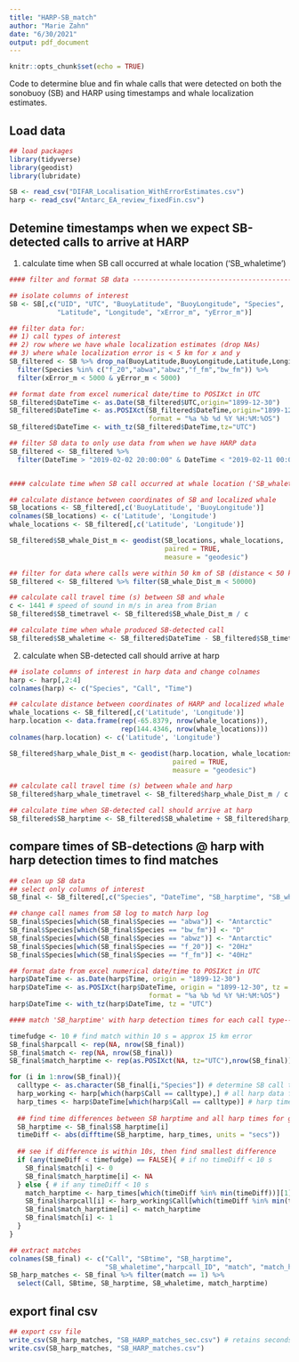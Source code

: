 ```yaml
---
title: "HARP-SB_match"
author: "Marie Zahn"
date: "6/30/2021"
output: pdf_document
---
```


```r
knitr::opts_chunk$set(echo = TRUE)
```

Code to determine blue and fin whale calls that were detected on both the sonobuoy (SB) and HARP using timestamps and whale localization estimates.


## Load data

```r
## load packages
library(tidyverse)
library(geodist)
library(lubridate)

SB <- read_csv("DIFAR_Localisation_WithErrorEstimates.csv")
harp <- read_csv("Antarc_EA_review_fixedFin.csv")

```


## Detemine timestamps when we expect SB-detected calls to arrive at HARP

1. calculate time when SB call occurred at whale location ('SB_whaletime')

```r
#### filter and format SB data -------------------------------------------------------------------

## isolate columns of interest
SB <- SB[,c("UID", "UTC", "BuoyLatitude", "BuoyLongitude", "Species", 
            "Latitude", "Longitude", "xError_m", "yError_m")]

## filter data for:
## 1) call types of interest
## 2) row where we have whale localization estimates (drop NAs)
## 3) where whale localization error is < 5 km for x and y
SB_filtered <- SB %>% drop_na(BuoyLatitude,BuoyLongitude,Latitude,Longitude) %>% 
  filter(Species %in% c("f_20","abwa","abwz","f_fm","bw_fm")) %>% 
  filter(xError_m < 5000 & yError_m < 5000)

## format date from excel numerical date/time to POSIXct in UTC
SB_filtered$DateTime <- as.Date(SB_filtered$UTC,origin="1899-12-30")
SB_filtered$DateTime <- as.POSIXct(SB_filtered$DateTime,origin="1899-12-30", tz = 'UTC',
                                   format = "%a %b %d %Y %H:%M:%OS")        
SB_filtered$DateTime <- with_tz(SB_filtered$DateTime,tz="UTC")

## filter SB data to only use data from when we have HARP data
SB_filtered <- SB_filtered %>% 
  filter(DateTime > "2019-02-02 20:00:00" & DateTime < "2019-02-11 00:00:00")


#### calculate time when SB call occurred at whale location ('SB_whaletime')------------------------

## calculate distance between coordinates of SB and localized whale
SB_locations <- SB_filtered[,c('BuoyLatitude', 'BuoyLongitude')]
colnames(SB_locations) <- c('Latitude', 'Longitude')
whale_locations <- SB_filtered[,c('Latitude', 'Longitude')]

SB_filtered$SB_whale_Dist_m <- geodist(SB_locations, whale_locations,
                                       paired = TRUE,
                                       measure = "geodesic")

## filter for data where calls were within 50 km of SB (distance < 50 km)
SB_filtered <- SB_filtered %>% filter(SB_whale_Dist_m < 50000)

## calculate call travel time (s) between SB and whale
c <- 1441 # speed of sound in m/s in area from Brian
SB_filtered$SB_timetravel <- SB_filtered$SB_whale_Dist_m / c

## calculate time when whale produced SB-detected call
SB_filtered$SB_whaletime <- SB_filtered$DateTime - SB_filtered$SB_timetravel

```

2. calculate when SB-detected call should arrive at harp

```r
## isolate columns of interest in harp data and change colnames
harp <- harp[,2:4]
colnames(harp) <- c("Species", "Call", "Time")

## calculate distance between coordinates of HARP and localized whale
whale_locations <- SB_filtered[,c('Latitude', 'Longitude')]
harp.location <- data.frame(rep(-65.8379, nrow(whale_locations)),
                            rep(144.4346, nrow(whale_locations)))
colnames(harp.location) <- c('Latitude', 'Longitude')

SB_filtered$harp_whale_Dist_m <- geodist(harp.location, whale_locations,
                                         paired = TRUE,
                                         measure = "geodesic")

## calculate call travel time (s) between whale and harp
SB_filtered$harp_whale_timetravel <- SB_filtered$harp_whale_Dist_m / c

## calculate time when SB-detected call should arrive at harp
SB_filtered$SB_harptime <- SB_filtered$SB_whaletime + SB_filtered$harp_whale_timetravel

```


## compare times of SB-detections @ harp with harp detection times to find matches

```r
## clean up SB data
## select only columns of interest
SB_final <- SB_filtered[,c("Species", "DateTime", "SB_harptime", "SB_whaletime")]

## change call names from SB log to match harp log
SB_final$Species[which(SB_final$Species == "abwa")] <- "Antarctic"
SB_final$Species[which(SB_final$Species == "bw_fm")] <- "D"
SB_final$Species[which(SB_final$Species == "abwz")] <- "Antarctic"
SB_final$Species[which(SB_final$Species == "f_20")] <- "20Hz"
SB_final$Species[which(SB_final$Species == "f_fm")] <- "40Hz"

## format date from excel numerical date/time to POSIXct in UTC
harp$DateTime <- as.Date(harp$Time, origin = "1899-12-30")
harp$DateTime <- as.POSIXct(harp$DateTime, origin = "1899-12-30", tz = 'UTC',
                                   format = "%a %b %d %Y %H:%M:%OS")        
harp$DateTime <- with_tz(harp$DateTime, tz = "UTC")

#### match 'SB_harptime' with harp detection times for each call type-------------------------

timefudge <- 10 # find match within 10 s = approx 15 km error
SB_final$harpcall <- rep(NA, nrow(SB_final))
SB_final$match <- rep(NA, nrow(SB_final))
SB_final$match_harptime <- rep(as.POSIXct(NA, tz="UTC"),nrow(SB_final))

for (i in 1:nrow(SB_final)){
  calltype <- as.character(SB_final[i,"Species"]) # determine SB call type
  harp_working <- harp[which(harp$Call == calltype),] # all harp data for call type
  harp_times <- harp$DateTime[which(harp$Call == calltype)] # harp times for same call type
  
  ## find time differences between SB harptime and all harp times for given call type
  SB_harptime <- SB_final$SB_harptime[i]
  timeDiff <- abs(difftime(SB_harptime, harp_times, units = "secs"))
  
  ## see if difference is within 10s, then find smallest difference
  if (any(timeDiff < timefudge) == FALSE){ # if no timeDiff < 10 s
    SB_final$match[i] <- 0
    SB_final$match_harptime[i] <- NA
  } else { # if any timeDiff < 10 s
    match_harptime <- harp_times[which(timeDiff %in% min(timeDiff))][1] # take minimum time diff
    SB_final$harpcall[i] <- harp_working$Call[which(timeDiff %in% min(timeDiff))][1]
    SB_final$match_harptime[i] <- match_harptime
    SB_final$match[i] <- 1
  }
}

## extract matches
colnames(SB_final) <- c("Call", "SBtime", "SB_harptime", 
                        "SB_whaletime","harpcall_ID", "match", "match_harptime")
SB_harp_matches <- SB_final %>% filter(match == 1) %>% 
  select(Call, SBtime, SB_harptime, SB_whaletime, match_harptime)

```


## export final csv

```r
## export csv file
write_csv(SB_harp_matches, "SB_HARP_matches_sec.csv") # retains seconds
write.csv(SB_harp_matches, "SB_HARP_matches.csv")

```
